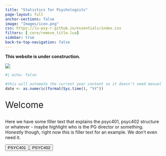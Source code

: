 ```yaml
---
title: "Statistics for Psychologists"
page-layout: full
anchor-sections: false
image: "Images/icon.png"
css: https://lu-psy-r.github.io/essentials/index.css
filters: [_core/remove_title.lua]
sidebar: true
back-to-top-navigation: false
---
```


::: callout-warning
**This website is under construction.**
:::

![](Images/LUPsychology.svg){fig-alt="University Logo" fig-align="center"}

```r
#| echo: false

#this will automate the current year content so it doesn't need manual changing each year
date <- as.numeric(format(Sys.time(), "%Y"))
```

::: {.div style="font-size:2em;"}
Welcome
:::

Here we have some filler text that explains the psyc401, psyc402 structure or whatever - maybe highlight who is the PG director or something. Honestly though, right now this is filler text for an example. We don't even need it.

```{=html}

<div class="container">
  <div class="row">
    <div class="col">

    <a href="PSYC401/">
      <button type="button" class="btn btn-landing btn-lg">PSYC401</button>
    </a>
    <a href="PSYC402/">
      <button type="button" class="btn btn-landing btn-lg">PSYC402</button>
    </a>
    
    </div>
  </div>
</div>
```
